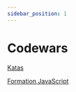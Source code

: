 ```yaml
---
sidebar_position: 1
---
```


# Codewars

[Katas](Katas/menu)

[Formation JavaScript](JavaScript-basic/Codewars-javascript_basic-fr)
